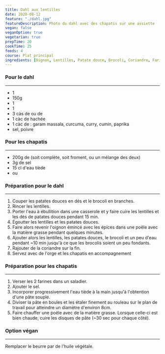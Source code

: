 ```yaml
---
title: Dahl aux lentilles
date: 2020-08-12
feature: "./dahl.jpg"
featureDescription: Photo du dahl avec des chapatis sur une assiette
vegan: false
veganOption: true
vegetarian: true
prepTime: 20
cookTime: 25
feeds: 4
course: Plat principal
ingredients: [Oignon, Lentilles, Patate douce, Brocoli, Coriandre, Farine, Beurre, Huile végétale]
---
```


<Ingredients>

### Pour le dahl
---

- 1 <Ing id="oignon"/>
- 150g <Ing id="lentilles"/>
- 1 <Ing id="patate douce"/>
- 1 <Ing id="brocoli"/>
- 3 càs de <Ing id="beurre"/> ou de <Ing id="huile végétale"/>
- 1 càc de <Ing id="coriandre"/> hachée
- 1 càc de : garam massala, curcuma, curry, cumin, paprika
- sel, poivre

### Pour les chapatis
---

- 200g de <Ing id="farine"/> (soit complète, soit froment, ou un mélange des deux)
- 3g de sel
- 15 cl d'eau tiède
- <Ing id="beurre"/> ou <Ing id="huile végétale"/>

</Ingredients>

### Préparation pour le dahl
---

1. Couper les patates douces en dés et le brocoli en branches.
2. Rincer les lentilles.
3. Porter l'eau à ébullition dans une casserole et y faire cuire les
lentilles et les dés de patates douces pendant 15 min.
4. Égoutter les lentilles et les patates douces.
5. Faire alors revenir l'oignon émincé avec les épices dans une poêle avec la matière grasse pendant quelques minutes.
6. Ajouter alors les lentilles, les patates douces, le brocoli et un peu d'eau
pendant ~10 min jusqu'à ce que les brocolis soient un peu fondants.
7. Rajouter de la coriandre sur la fin.
8. Servez avec de l'orge et les chapatis en accompagnement

### Préparation pour les chapatis
---

1. Verser les 2 farines dans un saladier.
2. Ajouter le sel.
3. Incorporer progressivement l'eau tiède à la main jusqu'à l'obtention d'une pâte souple.
4. Diviser la pâte en boules et les étaler finement au rouleau sur le plan de travail pour atteindre un diamètre d'environ 8cm.
5. Faire chauffer une poêle avec de la matière grasse. Lorsque celle-ci est bien
chaude, cuire les disques de pâte (~30 sec pour chaque côté).

### Option végan
---

Remplacer le beurre par de l'huile végétale.
